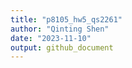 ```yaml
---
title: "p8105_hw5_qs2261"
author: "Qinting Shen"
date: "2023-11-10"
output: github_document
---
```


```r

```

